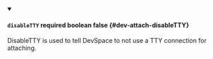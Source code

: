 
<details className="config-field" data-expandable="false" open>
<summary>

#### `disableTTY` <span className="config-field-required" data-required="false">required</span> <span className="config-field-type">boolean</span> <span className="config-field-default">false</span> <span className="config-field-enum"></span> {#dev-attach-disableTTY}

DisableTTY is used to tell DevSpace to not use a TTY connection for attaching.

</summary>



</details>
